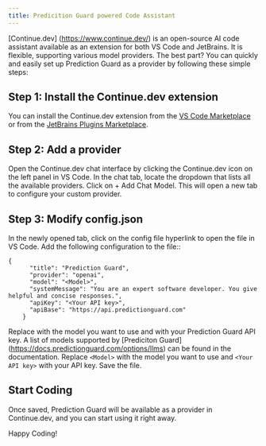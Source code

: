 ```yaml
---
title: Predicition Guard powered Code Assistant
---
```

[Continue.dev] (https://www.continue.dev/) is an open-source AI code assistant available as an extension for both VS Code and JetBrains. It is flexible, supporting various model providers. The best part? You can quickly and easily set up Prediction Guard as a provider by following these simple steps:

## Step 1: Install the Continue.dev extension
You can install the Continue.dev extension from the [VS Code Marketplace](https://marketplace.visualstudio.com/items?itemName=Continue.continue) or from the [JetBrains Plugins Marketplace](https://plugins.jetbrains.com/plugin/22707-continue).

## Step 2: Add a provider
Open the Continue.dev chat interface by clicking the Continue.dev icon on the left panel in VS Code. In the chat tab, locate the dropdown that lists all the available providers. 	Click on + Add Chat Model. This will open a new tab to configure your custom provider.

## Step 3: Modify config.json 
In the newly opened tab, click on the config file hyperlink to open the file in VS Code. Add the following configuration to the file::
```
{
      "title": "Prediction Guard",
      "provider": "openai",
      "model": "<Model>",
      "systemMessage": "You are an expert software developer. You give helpful and concise responses.",
      "apiKey": "<Your API key>",
      "apiBase": "https://api.predictionguard.com"
    }
```
Replace <Model> with the model you want to use and <Your API key> with your Prediction Guard API key. A list of models supported by [Prediciton Guard] (https://docs.predictionguard.com/options/llms) can be found in the documentation.
Replace `<Model>` with the model you want to use and `<Your API key>` with your API key. Save the file.

## Start Coding
Once saved, Prediction Guard will be available as a provider in Continue.dev, and you can start using it right away.

Happy Coding!